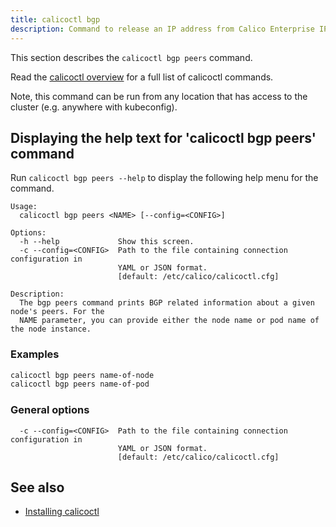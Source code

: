 ```yaml
---
title: calicoctl bgp
description: Command to release an IP address from Calico Enterprise IP management.
---
```


This section describes the `calicoctl bgp peers` command.

Read the [calicoctl overview](../overview.mdx)
for a full list of calicoctl commands.

Note, this command can be run from any location that has access to the cluster
(e.g. anywhere with kubeconfig).

## Displaying the help text for 'calicoctl bgp peers' command

Run `calicoctl bgp peers --help` to display the following help menu for the
command.

```
Usage:
  calicoctl bgp peers <NAME> [--config=<CONFIG>]

Options:
  -h --help             Show this screen.
  -c --config=<CONFIG>  Path to the file containing connection configuration in
                        YAML or JSON format.
                        [default: /etc/calico/calicoctl.cfg]

Description:
  The bgp peers command prints BGP related information about a given node's peers. For the
  NAME parameter, you can provide either the node name or pod name of the node instance.
```


### Examples

```bash
calicoctl bgp peers name-of-node
calicoctl bgp peers name-of-pod
```

### General options

```
  -c --config=<CONFIG>  Path to the file containing connection configuration in
                        YAML or JSON format.
                        [default: /etc/calico/calicoctl.cfg]
```


## See also

-  [Installing calicoctl](../../../maintenance/clis/calicoctl/install.mdx)
